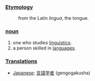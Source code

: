 ===[[Etymology]]===
:from the Latin ''lingua'', the tongue.

===[[noun]]===
#one who studies [[linguistics]].
#a person skilled in [[language]]s.

=== [[Translations]] ===
*[[Japanese]]: [[言語学者]] (gengogakusha)